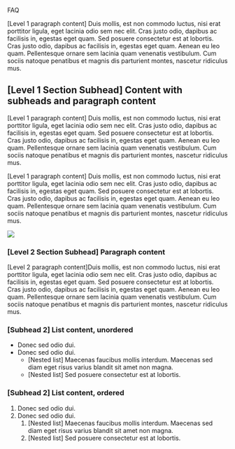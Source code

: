 <PageTitle>FAQ</PageTitle>

<Accordion title="Accordion Title Parturient montes, nascetur ridiculus mus?">

[Level 1 paragraph content] Duis mollis, est non commodo luctus, nisi erat
porttitor ligula, eget lacinia odio sem nec elit. Cras justo odio, dapibus ac
facilisis in, egestas eget quam. Sed posuere consectetur est at lobortis. Cras
justo odio, dapibus ac facilisis in, egestas eget quam. Aenean eu leo quam.
Pellentesque ornare sem lacinia quam venenatis vestibulum. Cum sociis natoque
penatibus et magnis dis parturient montes, nascetur ridiculus mus.

## [Level 1 Section Subhead] Content with subheads and paragraph content

[Level 1 paragraph content] Duis mollis, est non commodo luctus, nisi erat
porttitor ligula, eget lacinia odio sem nec elit. Cras justo odio, dapibus ac
facilisis in, egestas eget quam. Sed posuere consectetur est at lobortis. Cras
justo odio, dapibus ac facilisis in, egestas eget quam. Aenean eu leo quam.
Pellentesque ornare sem lacinia quam venenatis vestibulum. Cum sociis natoque
penatibus et magnis dis parturient montes, nascetur ridiculus mus.

[Level 1 paragraph content] Duis mollis, est non commodo luctus, nisi erat
porttitor ligula, eget lacinia odio sem nec elit. Cras justo odio, dapibus ac
facilisis in, egestas eget quam. Sed posuere consectetur est at lobortis. Cras
justo odio, dapibus ac facilisis in, egestas eget quam. Aenean eu leo quam.
Pellentesque ornare sem lacinia quam venenatis vestibulum. Cum sociis natoque
penatibus et magnis dis parturient montes, nascetur ridiculus mus.

![](https://static01.nyt.com/images/2019/05/19/world/17grumpycat-1/17grumpycat-1-videoSixteenByNineJumbo1600.jpg)

### [Level 2 Section Subhead] Paragraph content

[Level 2 paragraph content]Duis mollis, est non commodo luctus, nisi erat
porttitor ligula, eget lacinia odio sem nec elit. Cras justo odio, dapibus ac
facilisis in, egestas eget quam. Sed posuere consectetur est at lobortis. Cras
justo odio, dapibus ac facilisis in, egestas eget quam. Aenean eu leo quam.
Pellentesque ornare sem lacinia quam venenatis vestibulum. Cum sociis natoque
penatibus et magnis dis parturient montes, nascetur ridiculus mus.

### [Subhead 2] List content, unordered

- Donec sed odio dui.
- Donec sed odio dui.
  - [Nested list] Maecenas faucibus mollis interdum. Maecenas sed diam eget risus varius blandit sit amet non magna.
  - [Nested list] Sed posuere consectetur est at lobortis.

### [Subhead 2] List content, ordered

1. Donec sed odio dui.
1. Donec sed odio dui.
    1. [Nested list] Maecenas faucibus mollis interdum. Maecenas sed diam eget risus varius blandit sit amet non magna.
    1. [Nested list] Sed posuere consectetur est at lobortis.

</Accordion>
